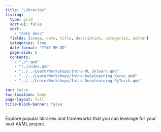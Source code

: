 ```yaml
---
title: "Libraries"
listing:
  type: grid
  sort-ui: false
  sort:
    - "date desc"
  fields: [image, date, title, description, categories, author]
  categories: true
  date-format: "YYYY-MM-DD"
  page-size: 6
  contents:
    - "./*.qmd"
    - "!./index.qmd"
    - "../../Learn/Workshops/Intro-ML_Sklearn.qmd"
    - "../../Learn/Workshops/Intro-Deeplearning_Keras.qmd"
    - "../../Learn/Workshops/Intro-Deeplearning_PyTorch.qmd"

toc: false
toc-location: body
page-layout: full
title-block-banner: false
---
```

Explore popular libraries and frameworks that you can leverage for your next AI/ML project. 
